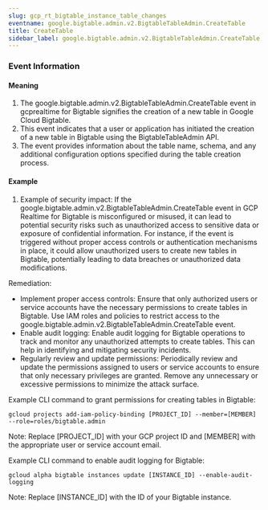 ```yaml
--- 
slug: gcp_rt_bigtable_instance_table_changes
eventname: google.bigtable.admin.v2.BigtableTableAdmin.CreateTable
title: CreateTable
sidebar_label: google.bigtable.admin.v2.BigtableTableAdmin.CreateTable
---
```

                       
### Event Information

#### Meaning

1. The google.bigtable.admin.v2.BigtableTableAdmin.CreateTable event in gcprealtime for Bigtable signifies the creation of a new table in Google Cloud Bigtable.
2. This event indicates that a user or application has initiated the creation of a new table in Bigtable using the BigtableTableAdmin API.
3. The event provides information about the table name, schema, and any additional configuration options specified during the table creation process.

#### Example

1. Example of security impact: If the google.bigtable.admin.v2.BigtableTableAdmin.CreateTable event in GCP Realtime for Bigtable is misconfigured or misused, it can lead to potential security risks such as unauthorized access to sensitive data or exposure of confidential information. For instance, if the event is triggered without proper access controls or authentication mechanisms in place, it could allow unauthorized users to create new tables in Bigtable, potentially leading to data breaches or unauthorized data modifications.

Remediation:
- Implement proper access controls: Ensure that only authorized users or service accounts have the necessary permissions to create tables in Bigtable. Use IAM roles and policies to restrict access to the google.bigtable.admin.v2.BigtableTableAdmin.CreateTable event.
- Enable audit logging: Enable audit logging for Bigtable operations to track and monitor any unauthorized attempts to create tables. This can help in identifying and mitigating security incidents.
- Regularly review and update permissions: Periodically review and update the permissions assigned to users or service accounts to ensure that only necessary privileges are granted. Remove any unnecessary or excessive permissions to minimize the attack surface.

Example CLI command to grant permissions for creating tables in Bigtable:
```
gcloud projects add-iam-policy-binding [PROJECT_ID] --member=[MEMBER] --role=roles/bigtable.admin
```

Note: Replace [PROJECT_ID] with your GCP project ID and [MEMBER] with the appropriate user or service account email.

Example CLI command to enable audit logging for Bigtable:
```
gcloud alpha bigtable instances update [INSTANCE_ID] --enable-audit-logging
```

Note: Replace [INSTANCE_ID] with the ID of your Bigtable instance.


 